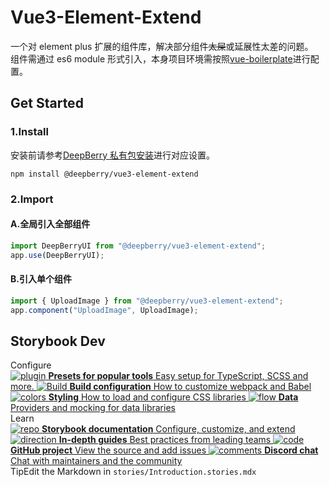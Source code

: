 
<Meta title="Example/Introduction" />

<style>
    {`
    .subheading {
      --mediumdark: '#999999';
      font-weight: 900;
      font-size: 13px;
      color: #999;
      letter-spacing: 6px;
      line-height: 24px;
      text-transform: uppercase;
      margin-bottom: 12px;
      margin-top: 40px;
    }

    .link-list {
      display: grid;
      grid-template-columns: 1fr;
      grid-template-rows: 1fr 1fr;
      row-gap: 10px;
    }

    @media (min-width: 620px) {
      .link-list {
        row-gap: 20px;
        column-gap: 20px;
        grid-template-columns: 1fr 1fr;
      }
    }

    @media all and (-ms-high-contrast:none) {
    .link-list {
        display: -ms-grid;
        -ms-grid-columns: 1fr 1fr;
        -ms-grid-rows: 1fr 1fr;
      }
    }

    .link-item {
      display: block;
      padding: 20px 30px 20px 15px;
      border: 1px solid #00000010;
      border-radius: 5px;
      transition: background 150ms ease-out, border 150ms ease-out, transform 150ms ease-out;
      color: #333333;
      display: flex;
      align-items: flex-start;
    }

    .link-item:hover {
      border-color: #1EA7FD50;
      transform: translate3d(0, -3px, 0);
      box-shadow: rgba(0, 0, 0, 0.08) 0 3px 10px 0;
    }

    .link-item:active {
      border-color: #1EA7FD;
      transform: translate3d(0, 0, 0);
    }

    .link-item strong {
      font-weight: 700;
      display: block;
      margin-bottom: 2px;
    }

    .link-item img {
      height: 40px;
      width: 40px;
      margin-right: 15px;
      flex: none;
    }

    .link-item span {
      font-size: 14px;
      line-height: 20px;
    }

    .tip {
      display: inline-block;
      border-radius: 1em;
      font-size: 11px;
      line-height: 12px;
      font-weight: 700;
      background: #E7FDD8;
      color: #66BF3C;
      padding: 4px 12px;
      margin-right: 10px;
      vertical-align: top;
    }

    .tip-wrapper {
      font-size: 13px;
      line-height: 20px;
      margin-top: 40px;
      margin-bottom: 40px;
    }

    .tip-wrapper code {
      font-size: 12px;
      display: inline-block;
    }
  `}
</style>

# Vue3-Element-Extend

一个对 element plus 扩展的组件库，解决部分组件~~太屎~~或延展性太差的问题。<br/>
组件需通过 es6 module 形式引入，本身项目环境需按照[vue-boilerplate](https://github.com/deepberry/vue-boilerplate)进行配置。

## Get Started

### 1.Install

安装前请参考[DeepBerry 私有包安装](https://github.com/deepberry/FE-docs/blob/master/packages/DeepBerry%E7%A7%81%E6%9C%89%E5%8C%85%E5%AE%89%E8%A3%85.md)进行对应设置。

```shell
npm install @deepberry/vue3-element-extend
```

### 2.Import

#### A.全局引入全部组件

```javascript
import DeepBerryUI from "@deepberry/vue3-element-extend";
app.use(DeepBerryUI);
```

#### B.引入单个组件

```javascript
import { UploadImage } from "@deepberry/vue3-element-extend";
app.component("UploadImage", UploadImage);
```

## Storybook Dev

<div className="subheading">Configure</div>

<div className="link-list">
    <a className="link-item" href="https://storybook.js.org/docs/react/addons/addon-types" target="_blank">
        <img src={Plugin} alt="plugin" />
        <span>
            <strong>Presets for popular tools</strong>
            Easy setup for TypeScript, SCSS and more.
        </span>
    </a>
    <a className="link-item" href="https://storybook.js.org/docs/react/configure/webpack" target="_blank">
        <img src={StackAlt} alt="Build" />
        <span>
            <strong>Build configuration</strong>
            How to customize webpack and Babel
        </span>
    </a>
    <a className="link-item" href="https://storybook.js.org/docs/react/configure/styling-and-css" target="_blank">
        <img src={Colors} alt="colors" />
        <span>
            <strong>Styling</strong>
            How to load and configure CSS libraries
        </span>
    </a>
    <a
        className="link-item"
        href="https://storybook.js.org/docs/react/get-started/setup#configure-storybook-for-your-stack"
        target="_blank"
    >
        <img src={Flow} alt="flow" />
        <span>
            <strong>Data</strong>
            Providers and mocking for data libraries
        </span>
    </a>
</div>

<div className="subheading">Learn</div>

<div className="link-list">
    <a className="link-item" href="https://storybook.js.org/docs" target="_blank">
        <img src={Repo} alt="repo" />
        <span>
            <strong>Storybook documentation</strong>
            Configure, customize, and extend
        </span>
    </a>
    <a className="link-item" href="https://storybook.js.org/tutorials/" target="_blank">
        <img src={Direction} alt="direction" />
        <span>
            <strong>In-depth guides</strong>
            Best practices from leading teams
        </span>
    </a>
    <a className="link-item" href="https://github.com/storybookjs/storybook" target="_blank">
        <img src={Code} alt="code" />
        <span>
            <strong>GitHub project</strong>
            View the source and add issues
        </span>
    </a>
    <a className="link-item" href="https://discord.gg/storybook" target="_blank">
        <img src={Comments} alt="comments" />
        <span>
            <strong>Discord chat</strong>
            Chat with maintainers and the community
        </span>
    </a>
</div>

<div className="tip-wrapper">
    <span className="tip">Tip</span>Edit the Markdown in <code>stories/Introduction.stories.mdx</code>
</div>
